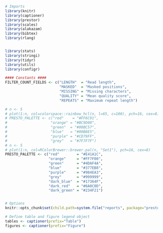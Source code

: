 ```R

# Imports
library(knitr)
library(captioner)
library(prestor)
library(scales)
library(alakazam)
library(bibtex)
library(rlang)


library(stats)
library(stringi)
library(tidyr)
library(utils)
library(configr)

#### Constants ####
FILTER_COUNT_FIELDS <- c("LENGTH"  = "Read length", 
                         "MASKED"  = "Masked positions", 
                         "MISSING" = "Missing characters", 
                         "QUALITY" = "Mean quality score", 
                         "REPEATS" = "Maximum repeat length")

# n <- 5
# plot(1:n, col=colorspace::rainbow_hcl(n, l=65, c=100), pch=16, cex=8)
# PRESTO_PALETTE <- c("red"    = "#FF6C91",
#                    "orange" = "#BC9D00",
#                    "green"  = "#00BC57",
#                    "blue"   = "#00B8E5",
#                    "purple" = "#CD79FF",
#                    "grey"   = "#7F7F7F")
# n <- 5
# plot(1:n, col=RColorBrewer::brewer.pal(n, "Set1"), pch=16, cex=8)
PRESTO_PALETTE <- c("red"        = "#E41A1C",
                    "orange"     = "#FF7F00",
                    "green"      = "#4DAF4A",
                    "blue"       = "#377EB8",
                    "purple"     = "#984EA3",
                    "grey"       = "#999999",
                    "dark_blue"  = "#17364F",
                    "dark_red"   = "#6A0C0D",
                    "dark_green" = "#234F21")


# Options
knitr::opts_chunk$set(child.path=system.file("reports", package="prestor"))

# Define table and figure legend object
tables <- captioner(prefix="Table")
figures <- captioner(prefix="Figure")
```